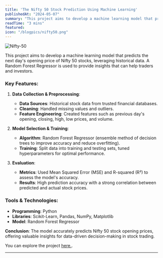 ```yaml
---
title: 'The Nifty 50 Stock Prediction Using Machine Learning'
publishedAt: "2024-05-07"
summary: "This project aims to develop a machine learning model that predicts............"
readTime: "3 mins"
featured: 
icon: "/blogpics/nifty50.png"
---
```


![Nifty-50](/blogpics/nifty50.png)

This project aims to develop a machine learning model that predicts the next day's opening price of Nifty 50 stocks, leveraging historical data. A Random Forest Regressor is used to provide insights that can help traders and investors.

### Key Features:

1. **Data Collection & Preprocessing**:
   - **Data Sources**: Historical stock data from trusted financial databases.
   - **Cleaning**: Handled missing values and outliers.
   - **Feature Engineering**: Created features such as previous day's opening, closing, high, low prices, and volume.

2. **Model Selection & Training**:
   - **Algorithm**: Random Forest Regressor (ensemble method of decision trees to improve accuracy and reduce overfitting).
   - **Training**: Split data into training and testing sets, tuned hyperparameters for optimal performance.

3. **Evaluation**:
   - **Metrics**: Used Mean Squared Error (MSE) and R-squared (R²) to assess the model's accuracy.
   - **Results**: High prediction accuracy with a strong correlation between predicted and actual stock prices.

### Tools & Technologies:
- **Programming**: Python
- **Libraries**: Scikit-Learn, Pandas, NumPy, Matplotlib
- **Model**: Random Forest Regressor

**Conclusion**: The model accurately predicts Nifty 50 stock opening prices, offering valuable insights for data-driven decision-making in stock trading. 

You can explore the project [here.](https://github.com/sourish-ml/The-Nifty-50-Stock-Prediction-using-Machine-Learning).



---
